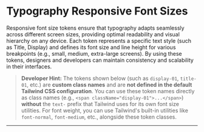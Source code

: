 
<Meta title="Design Tokens/Typography/Responsive font sizes" />

# Typography Responsive Font Sizes

Responsive font size tokens ensure that typography adapts seamlessly across different screen sizes, providing optimal readability and visual hierarchy on any device. Each token represents a specific text style (such as Title, Display) and defines its font size and line height for various breakpoints (e.g., small, medium, extra-large screens). By using these tokens, designers and developers can maintain consistency and scalability in their interfaces.

> **Developer Hint:**
> The tokens shown below (such as `display-01`, `title-01`, etc.) are **custom class names** and are **not defined in the default Tailwind CSS configuration**.
> You can use these token names directly as class names (e.g., `<span className="display-01">...</span>`) **without** the `text-` prefix that Tailwind uses for its own font size utilities.
> For font weight, you can use Tailwind's built-in utilities like `font-normal`, `font-medium`, etc., alongside these token classes.

<hr />
<ResponsiveFontSizes />

<StorybookFooter />
